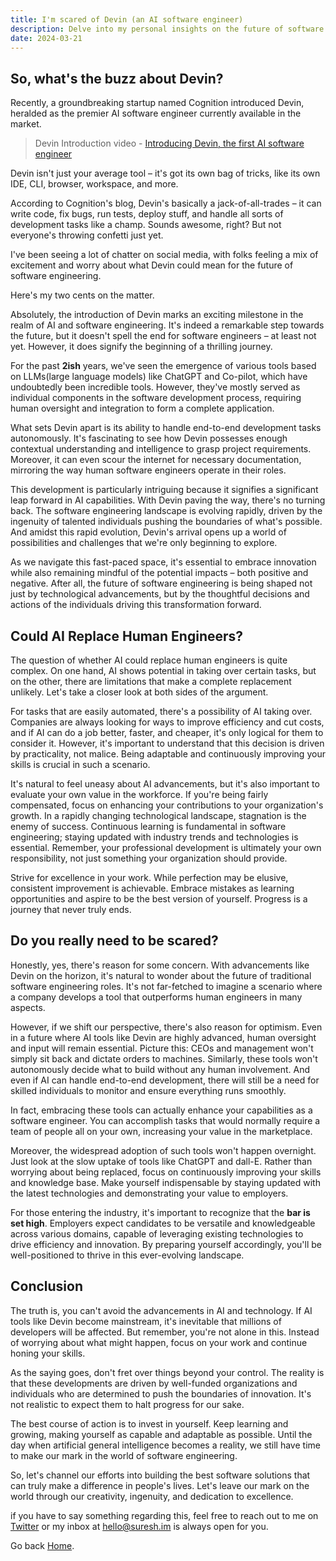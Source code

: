 ```yaml
---
title: I'm scared of Devin (an AI software engineer)
description: Delve into my personal insights on the future of software engineering amidst the emergence of AI tools like Devin. Navigate uncertainties, embrace innovation, and carve your unique path in this ever-evolving landscape.
date: 2024-03-21
---
```


## So, what's the buzz about Devin?

Recently, a groundbreaking startup named Cognition introduced Devin, heralded as the premier AI software engineer currently available in the market.

> Devin Introduction video - [Introducing Devin, the first AI software engineer](https://www.youtube.com/watch?v=fjHtjT7GO1c)

Devin isn't just your average tool – it's got its own bag of tricks, like its own IDE, CLI, browser, workspace, and more.

According to Cognition's blog, Devin's basically a jack-of-all-trades – it can write code, fix bugs, run tests, deploy stuff, and handle all sorts of development tasks like a champ. Sounds awesome, right? But not everyone's throwing confetti just yet.

I've been seeing a lot of chatter on social media, with folks feeling a mix of excitement and worry about what Devin could mean for the future of software engineering.

Here's my two cents on the matter.

Absolutely, the introduction of Devin marks an exciting milestone in the realm of AI and software engineering. It's indeed a remarkable step towards the future, but it doesn't spell the end for software engineers – at least not yet. However, it does signify the beginning of a thrilling journey.

For the past **2ish** years, we've seen the emergence of various tools based on LLMs(large language models) like ChatGPT and Co-pilot, which have undoubtedly been incredible tools. However, they've mostly served as individual components in the software development process, requiring human oversight and integration to form a complete application.

What sets Devin apart is its ability to handle end-to-end development tasks autonomously. It's fascinating to see how Devin possesses enough contextual understanding and intelligence to grasp project requirements. Moreover, it can even scour the internet for necessary documentation, mirroring the way human software engineers operate in their roles.

This development is particularly intriguing because it signifies a significant leap forward in AI capabilities. With Devin paving the way, there's no turning back. The software engineering landscape is evolving rapidly, driven by the ingenuity of talented individuals pushing the boundaries of what's possible. And amidst this rapid evolution, Devin's arrival opens up a world of possibilities and challenges that we're only beginning to explore.

As we navigate this fast-paced space, it's essential to embrace innovation while also remaining mindful of the potential impacts – both positive and negative. After all, the future of software engineering is being shaped not just by technological advancements, but by the thoughtful decisions and actions of the individuals driving this transformation forward.

## Could AI Replace Human Engineers?

The question of whether AI could replace human engineers is quite complex. On one hand, AI shows potential in taking over certain tasks, but on the other, there are limitations that make a complete replacement unlikely. Let's take a closer look at both sides of the argument.

For tasks that are easily automated, there's a possibility of AI taking over. Companies are always looking for ways to improve efficiency and cut costs, and if AI can do a job better, faster, and cheaper, it's only logical for them to consider it. However, it's important to understand that this decision is driven by practicality, not malice. Being adaptable and continuously improving your skills is crucial in such a scenario.

It's natural to feel uneasy about AI advancements, but it's also important to evaluate your own value in the workforce. If you're being fairly compensated, focus on enhancing your contributions to your organization's growth. In a rapidly changing technological landscape, stagnation is the enemy of success. Continuous learning is fundamental in software engineering; staying updated with industry trends and technologies is essential. Remember, your professional development is ultimately your own responsibility, not just something your organization should provide.

Strive for excellence in your work. While perfection may be elusive, consistent improvement is achievable. Embrace mistakes as learning opportunities and aspire to be the best version of yourself. Progress is a journey that never truly ends.

## Do you really need to be scared?

Honestly, yes, there's reason for some concern. With advancements like Devin on the horizon, it's natural to wonder about the future of traditional software engineering roles. It's not far-fetched to imagine a scenario where a company develops a tool that outperforms human engineers in many aspects.

However, if we shift our perspective, there's also reason for optimism. Even in a future where AI tools like Devin are highly advanced, human oversight and input will remain essential. Picture this: CEOs and management won't simply sit back and dictate orders to machines. Similarly, these tools won't autonomously decide what to build without any human involvement. And even if AI can handle end-to-end development, there will still be a need for skilled individuals to monitor and ensure everything runs smoothly.

In fact, embracing these tools can actually enhance your capabilities as a software engineer. You can accomplish tasks that would normally require a team of people all on your own, increasing your value in the marketplace. 

Moreover, the widespread adoption of such tools won't happen overnight. Just look at the slow uptake of tools like ChatGPT and dall-E. Rather than worrying about being replaced, focus on continuously improving your skills and knowledge base. Make yourself indispensable by staying updated with the latest technologies and demonstrating your value to employers.

For those entering the industry, it's important to recognize that the **bar is set high**. Employers expect candidates to be versatile and knowledgeable across various domains, capable of leveraging existing technologies to drive efficiency and innovation. By preparing yourself accordingly, you'll be well-positioned to thrive in this ever-evolving landscape.

## Conclusion

The truth is, you can't avoid the advancements in AI and technology. If AI tools like Devin become mainstream, it's inevitable that millions of developers will be affected. But remember, you're not alone in this. Instead of worrying about what might happen, focus on your work and continue honing your skills.

As the saying goes, don't fret over things beyond your control. The reality is that these developments are driven by well-funded organizations and individuals who are determined to push the boundaries of innovation. It's not realistic to expect them to halt progress for our sake.

The best course of action is to invest in yourself. Keep learning and growing, making yourself as capable and adaptable as possible. Until the day when artificial general intelligence becomes a reality, we still have time to make our mark in the world of software engineering.

So, let's channel our efforts into building the best software solutions that can truly make a difference in people's lives. Let's leave our mark on the world through our creativity, ingenuity, and dedication to excellence.

if you have to say something regarding this, feel free to reach out to me on [Twitter](https://twitter.com/elision_ims) or my inbox at [hello@suresh.im](hello@suresh.im) is always open for you.

Go back [Home](/).
